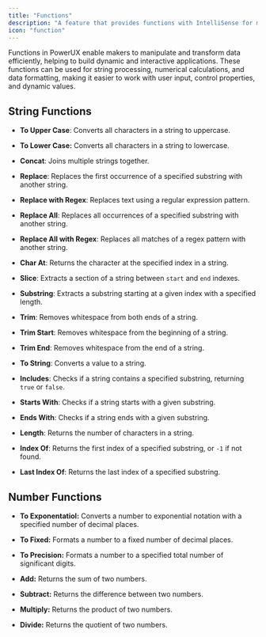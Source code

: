 ```yaml
---
title: "Functions"
description: "A feature that provides functions with IntelliSense for makers to extend their business logic without difficulties. "
icon: "function"
---
```


Functions in PowerUX enable makers to manipulate and transform data efficiently, helping to build dynamic and interactive applications. These functions can be used for string processing, numerical calculations, and data formatting, making it easier to work with user input, control properties, and dynamic values.

## String Functions

* **To Upper Case**: Converts all characters in a string to uppercase.

* **To Lower Case:** Converts all characters in a string to lowercase.

* **Concat**: Joins multiple strings together.

* **Replace**: Replaces the first occurrence of a specified substring with another string.

* **Replace with Regex**: Replaces text using a regular expression pattern.

* **Replace All**: Replaces all occurrences of a specified substring with another string.

* **Replace All with Regex**: Replaces all matches of a regex pattern with another string.

* **Char At**: Returns the character at the specified index in a string.

* **Slice**: Extracts a section of a string between `start` and `end` indexes.

* **Substring**: Extracts a substring starting at a given index with a specified length.

* **Trim**: Removes whitespace from both ends of a string.

* **Trim Start**: Removes whitespace from the beginning of a string.

* **Trim End**: Removes whitespace from the end of a string.

* **To String**: Converts a value to a string.

* **Includes**: Checks if a string contains a specified substring, returning `true` or `false`.

* **Starts With**: Checks if a string starts with a given substring.

* **Ends With**: Checks if a string ends with a given substring.

* **Length**: Returns the number of characters in a string.

* **Index Of**: Returns the first index of a specified substring, or `-1` if not found.

* **Last Index Of**: Returns the last index of a specified substring.



## Number Functions

* **To Exponentatiol:** Converts a number to exponential notation with a specified number of decimal places.

* **To Fixed:** Formats a number to a fixed number of decimal places.

* **To Precision:** Formats a number to a specified total number of significant digits.

* **Add:** Returns the sum of two numbers.

* **Subtract:** Returns the difference between two numbers.

* **Multiply:** Returns the product of two numbers.

* **Divide:** Returns the quotient of two numbers.